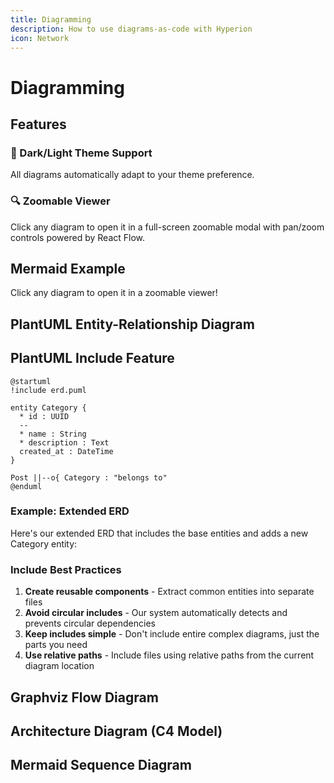 ```yaml
---
title: Diagramming
description: How to use diagrams-as-code with Hyperion
icon: Network
---
```


# Diagramming

## Features

### 🎨 Dark/Light Theme Support

All diagrams automatically adapt to your theme preference.

### 🔍 Zoomable Viewer

Click any diagram to open it in a full-screen zoomable modal with pan/zoom controls powered by React Flow.

## Mermaid Example

Click any diagram to open it in a zoomable viewer!

<Diagram
  lang="mermaid"
  chart="
graph TD;
subgraph AA [Consumers]
A[Mobile app];
B[Web app];
C[Node.js client];
end
subgraph BB [Services]
E[REST API];
F[GraphQL API];
G[SOAP API];
end
Z[GraphQL API];
A --> Z;
B --> Z;
C --> Z;
Z --> E;
Z --> F;
Z --> G;"
/>

## PlantUML Entity-Relationship Diagram

<Diagram lang="plantuml" path="erd.puml" alt="Entity Relationship Diagram" />

## PlantUML Include Feature

```
@startuml
!include erd.puml

entity Category {
  * id : UUID
  --
  * name : String
  * description : Text
  created_at : DateTime
}

Post ||--o{ Category : "belongs to"
@enduml
```

### Example: Extended ERD

Here's our extended ERD that includes the base entities and adds a new Category entity:

<Diagram lang="plantuml" path="include-erd.puml" alt="Extended Entity Relationship Diagram with Include" />

### Include Best Practices

1. **Create reusable components** - Extract common entities into separate files
2. **Avoid circular includes** - Our system automatically detects and prevents circular dependencies
3. **Keep includes simple** - Don't include entire complex diagrams, just the parts you need
4. **Use relative paths** - Include files using relative paths from the current diagram location

## Graphviz Flow Diagram

<Diagram lang="graphviz" path="flow.dot" alt="Processing Flow" />

## Architecture Diagram (C4 Model)

<Diagram lang="plantuml" path="architecture.puml" alt="System Architecture" />

## Mermaid Sequence Diagram

<Diagram
  lang="mermaid"
  chart="sequenceDiagram
    participant Client
    participant Docs
    participant API
    participant Kroki
    Client->>Docs: Request page
    Docs->>API: Fetch diagram
    API->>Kroki: Render PlantUML
    Kroki->>API: Return SVG
    API->>Docs: Return image
    Docs->>Client: Display page
  "
/>
